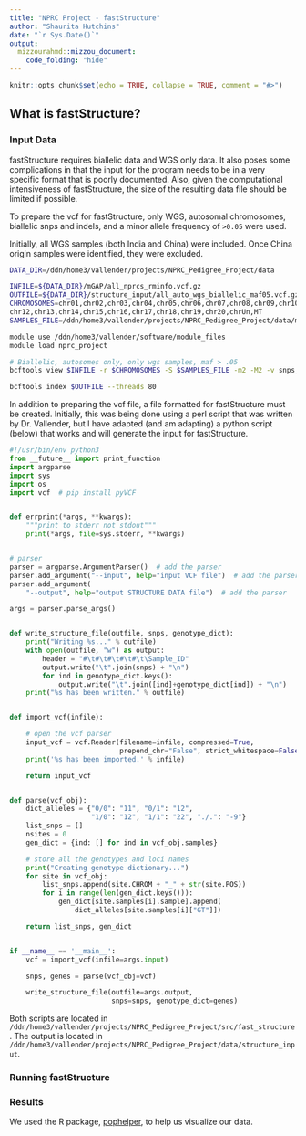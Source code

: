 ```yaml
---
title: "NPRC Project - fastStructure"
author: "Shaurita Hutchins"
date: "`r Sys.Date()`"
output: 
  mizzourahmd::mizzou_document:
    code_folding: "hide"
---
```


```r
knitr::opts_chunk$set(echo = TRUE, collapse = TRUE, comment = "#>")
```

## What is fastStructure?

### Input Data

fastStructure requires biallelic data and WGS only data. It also poses some complications in that the input for the program needs to be in a very specific format that is poorly documented. Also, given the computational intensiveness of fastStructure, the size of the resulting data file should be limited if possible.

To prepare the vcf for fastStructure, only WGS, autosomal chromosomes, biallelic snps and indels, and a minor allele frequency of `>0.05` were used. 

Initially, all WGS samples (both India and China) were included. Once China origin samples were identified, they were excluded.

```bash
DATA_DIR=/ddn/home3/vallender/projects/NPRC_Pedigree_Project/data

INFILE=${DATA_DIR}/mGAP/all_nprcs_rminfo.vcf.gz
OUTFILE=${DATA_DIR}/structure_input/all_auto_wgs_biallelic_maf05.vcf.gz
CHROMOSOMES=chr01,chr02,chr03,chr04,chr05,chr06,chr07,chr08,chr09,chr10,chr11,
chr12,chr13,chr14,chr15,chr16,chr17,chr18,chr19,chr20,chrUn,MT
SAMPLES_FILE=/ddn/home3/vallender/projects/NPRC_Pedigree_Project/data/metadata/wgs_ids.txt

module use /ddn/home3/vallender/software/module_files
module load nprc_project

# Biallelic, autosomes only, only wgs samples, maf > .05
bcftools view $INFILE -r $CHROMOSOMES -S $SAMPLES_FILE -m2 -M2 -v snps,indels -i 'MAF>0.05' -O z -o $OUTFILE --threads 80

bcftools index $OUTFILE --threads 80
```

In addition to preparing the vcf file, a file formatted for fastStructure must be created. Initially, this was being done using a perl script that was written by Dr. Vallender, but I have adapted (and am adapting) a python script (below) that works and will generate the input for fastStructure.

```python
#!/usr/bin/env python3
from __future__ import print_function
import argparse
import sys
import os
import vcf  # pip install pyVCF


def errprint(*args, **kwargs):
    """print to stderr not stdout"""
    print(*args, file=sys.stderr, **kwargs)


# parser
parser = argparse.ArgumentParser()  # add the parser
parser.add_argument("--input", help="input VCF file")  # add the parser
parser.add_argument(
    "--output", help="output STRUCTURE DATA file")  # add the parser

args = parser.parse_args()


def write_structure_file(outfile, snps, genotype_dict):
    print("Writing %s..." % outfile)
    with open(outfile, "w") as output:
        header = "#\t#\t#\t#\t#\t\Sample_ID"
        output.write("\t".join(snps) + "\n")
        for ind in genotype_dict.keys():
            output.write("\t".join([ind]+genotype_dict[ind]) + "\n")
    print("%s has been written." % outfile)


def import_vcf(infile):

    # open the vcf parser
    input_vcf = vcf.Reader(filename=infile, compressed=True,
                           prepend_chr="False", strict_whitespace=False)
    print('%s has been imported.' % infile)

    return input_vcf


def parse(vcf_obj):
    dict_alleles = {"0/0": "11", "0/1": "12",
                    "1/0": "12", "1/1": "22", "./.": "-9"}
    list_snps = []
    nsites = 0
    gen_dict = {ind: [] for ind in vcf_obj.samples}

    # store all the genotypes and loci names
    print("Creating genotype dictionary...")
    for site in vcf_obj:
        list_snps.append(site.CHROM + "_" + str(site.POS))
        for i in range(len(gen_dict.keys())):
            gen_dict[site.samples[i].sample].append(
                dict_alleles[site.samples[i]["GT"]])

    return list_snps, gen_dict


if __name__ == '__main__':
    vcf = import_vcf(infile=args.input)

    snps, genes = parse(vcf_obj=vcf)

    write_structure_file(outfile=args.output,
                         snps=snps, genotype_dict=genes)

```

Both scripts are located in `/ddn/home3/vallender/projects/NPRC_Pedigree_Project/src/fast_structure`. The output is located in `/ddn/home3/vallender/projects/NPRC_Pedigree_Project/data/structure_input`.

### Running fastStructure

### Results

We used the R package, [pophelper](), to help us visualize our data.
